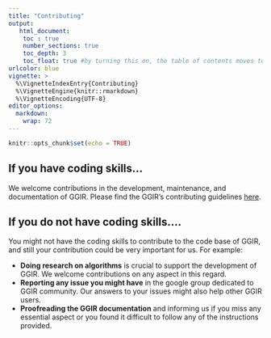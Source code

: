 ```yaml
---
title: "Contributing"
output:
   html_document:
    toc : true
    number_sections: true
    toc_depth: 3
    toc_float: true #by turning this on, the table of contents moves to the left of the page.
urlcolor: blue
vignette: >
  %\VignetteIndexEntry{Contributing}
  %\VignetteEngine{knitr::rmarkdown}
  %\VignetteEncoding{UTF-8}
editor_options:
  markdown:
    wrap: 72
---
```


```r
knitr::opts_chunk$set(echo = TRUE)
```


## If you have coding skills…

We welcome contributions in the development, maintenance, and documentation of GGIR. Please find the GGIR’s contributing guidelines [here]( https://github.com/wadpac/GGIR/blob/master/CONTRIBUTING.md).

## If you do not have coding skills….

You might not have the coding skills to contribute to the code base of GGIR, and still your contribution could be very important for us. For example: 

-	**Doing research on algorithms** is crucial to support the development of GGIR. We welcome contributions on any aspect in this regard.
-	**Reporting any issue you might have** in the google group dedicated to GGIR community. Our answers to your issues might also help other GGIR users. 
-	**Proofreading the GGIR documentation** and informing us if you miss any essential aspect or you found it difficult to follow any of the instructions provided.
